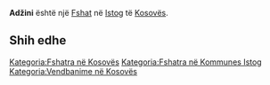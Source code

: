{{Fshat në Kosovës
 | Emri                = Adžini
| sqi_V_name = Açina
| sqi_V_FULL_NAME_RO = Açina
| sqi_V_FULL_NAME_ND_RO = Acina
| sqi_V_SORT_NAME_RG = ACINA
| sqi_V_FULL_NAME_RG = Açina
| sqi_V_FULL_NAME_ND_RG = Acina
| srp_N_name = Adžini
| srp_N_FULL_NAME_RO = Adžini
| srp_N_FULL_NAME_ND_RO = Adzini
| srp_N_SORT_NAME_RG = ADZINI
| srp_N_FULL_NAME_RG = Adžini
| srp_N_FULL_NAME_ND_RG = Adzini

 | Emri (Rasa dhanore) = 
 | Figura              = 
 | Shteti              = Kosovo
 | Komuna              = Istog
 | Kodi postar         = 
 | Sipërfaqja          = 

 | Popullsia           = 

 | Regj. i popullsisë  = 
 | Dend. e popullsisë  = 
 | Faqja zyrtare       = 
 <!--- Koordinatat ----> 
 | Gjerësia            = 42.344722
 | Gjatësia            = 21.504722
 | Lartësia            = 
}}
'''Adžini''' është një [[Fshat]] në [[Istog]] të [[Kosovës]].

<!-- == Gjeografia == -->
<!-- == Historia == -->
<!-- == Demografia == -->
== Shih edhe ==
{{Komuna Istog}}
{{Kosovo-Administrata-Cung}}

[[Kategoria:Fshatra në Kosovës]]
[[Kategoria:Fshatra në Kommunes Istog]]
[[Kategoria:Vendbanime në Kosovës]]